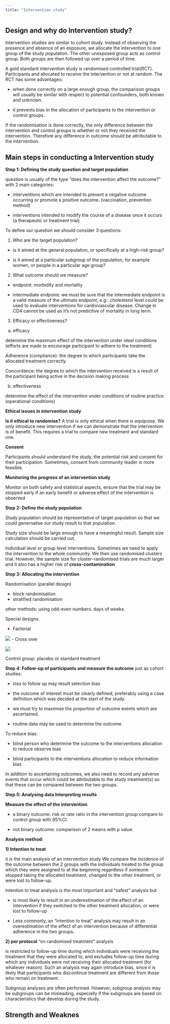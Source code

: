 ```yaml
---
title: "Intervention study"
---
```


## Design and why do Intervention study?

Intervention studies are similar to cohort study. Instead of observing the presence and absence of an exposure, we allocate the intervention to one group of the study population. The other unexposed group acts as control group. Both groups are then followed up over a period of time.

A gold standard intervention study is randomised controlled trial(RCT). Participants and allocated to receive the intervention or not at random. The RCT has some advantages:

- when done correctly on a large enough group, the comparison groups will usually be similar with respect to potential confounders, both known and unknown. 

- it prevents bias in the allocation of participants to the intervention or control groups.

If the randomisation is done correctly, the only difference between the intervention and control groups is whether or not they received the intervention. Therefore any difference in outcome should be attributable to the intervention.

## Main steps in conducting a Intervention study

**Step 1: Defining the study question and target population**

question is usually of the type "does the intervention affect the outcome?" with 2 main categories:

- interventions which are intended to prevent a negative outcome occurring or promote a positive outcome. (vaccination, prevention method)

- interventions intended to modify the course of a disease once it occurs (a therapeutic or treatment trial)

To define our question we should consider 3 questions:

1. Who are the target population?
  
- is it aimed at the general population, or specifically at a high-risk group?

- is it aimed at a particular subgroup of the population, for example women, or people in a particular age group?

2. What outcome should we measure? 
  
- endpoint: morbidity and mortality 

- intermediate endpoint: we must be sure that the intermediate endpoint is a valid measure of the ultimate endpoint, e.g.: cholesterol level could be used to evaluate interventions for cardiovascular disease. Change in CD4 cannot be used as it's not predictive of mortality in long term. 

3. Efficacy or effectiveness?

a) efficacy

determine the maximum effect of the intervention under ideal conditions (efforts are made to encourage participant to adhere to the treatment)

Adherence (compliance): the degree to which participants take the allocated treatment correctly. 

Concordance: the degree to which the intervention received is a result of the participant being active in the decision making process

b) effectiveness

determine the effect of the intervention under conditions of routine practice (operational conditions)

::: callout-important

**Ethical issues in intervention study**

**Is it ethical to randomise?** A trial is only ethical when there is equipoise. We only introduce new intervention if we can demonstrate that the intervention is of benefit. This requires a trial to compare new treatment and standard one. 

**Consent**

Participants should understand the study, the potential risk and consent for their participation. Sometimes, consent from community leader is more feasible.

**Monitoring the progress of an intervention study**

Monitor on both safety and statistical aspects, ensure that the trial may be stopped early if an early benefit or adverse effect of the intervention is observed 

:::

**Step 2: Define the study population**

Study population should be representative of target population so that we could genernalise our study result to that population. 

Study size should be large enough to have a meaningful result. Sample size calculation should be carried out. 

Individual level or group level interventions. Sometimes we need to apply the intervention to the whole community. We then use randomised clusters trial. However, the sample size for cluster-randomised trials are much larger and it also has a higher risk of **cross-contamination**

**Step 3: Allocating the intervention**

Randomisation (parallel design)

- block randomisation
- stratified randomisation

other methods: using odd-even numbers. days of weeks.

Special designs

- Factorial

![](images/factorial.png){fig-align="center"}
- Cross over

![](images/cross_over.png){fig-align="center"}

Control group:
placebo or standard treatment


**Step 4: Follow-up of participants and measure the outcome**
just as cohort studies:

- loss to follow up may result selection bias

- the outcome of interest must be clearly defined, preferably using a case definition which was decided at the start of the study.

- we must try to maximise the proportion of outcome events which are ascertained.

- routine data may be used to determine the outcome

To reduce bias:

- blind person who determine the outcome to the interventions allocation to reduce observe bias

- blind participants to the interventions allocation to reduce information bias


In addition to ascertaining outcomes, we also need to record any adverse events that occur which could be attributable to the study treatment(s) so that these can be compared between the two groups.


**Step 5: Analysing data Interpreting results**

**Measure the effect of the intervention**

- a binary outcome: risk or rate ratio in the intervention group compare to control group with 95%CI.
 
- not binary outcome: comparison of 2 means with p value. 

**Analysis method:**

**1) Intention to treat**

it is the main analysis of an intervention study We compare the incidence of the outcome between the 2 groups with the individuals treated to the group which they were assigned to at the beginning regardless if someone stopped taking the allocated treatment, changed to the other treatment, or were lost to follow-up.

intention to treat analysis is the most important and "safest" analysis but 

- is most likely to result in an underestimation of the effect of an intervention if they switched to the other treatment allocation, or were lost to follow-up

- Less commonly, an “intention to treat” analysis may result in an overestimation of the effect of an intervention because of differential adherence in the two groups.

**2) per protocol**  "on randomised treatment" analysis

is restricted to follow-up time during which individuals were receiving the treatment that they were allocated to, and excludes follow-up time during which any individuals were not receiving their allocated treatment (for whatever reason). Such an analysis may again introduce bias, since it is likely that participants who discontinue treatment are different from those who remain on treatment.

Subgroup analyses are often performed. However, subgroup analysis may be subgroups can be misleading, especially if the subgroups are based on characteristics that develop during the study.

## Strength and Weaknes
